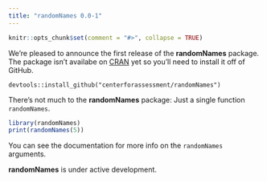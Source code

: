 ```yaml
---
title: "randomNames 0.0-1"
---
```


```r
knitr::opts_chunk$set(comment = "#>", collapse = TRUE)
```


We're pleased to announce the first release of the **randomNames** package. The package isn't availabe on [CRAN](https://CRAN.R-project.org/package=randomNames)
yet so you'll need to install it off of GitHub.

```
devtools::install_github("centerforassessment/randomNames")
```

There’s not much to the **randomNames** package: Just a single function `randomNames`.

```r
library(randomNames)
print(randomNames(5))
```

You can see the documentation for more info on the `randomNames` arguments.

**randomNames** is under active development.
